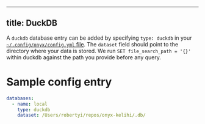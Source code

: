 ***

## title: DuckDB

A `duckdb` database entry can be added by specifying `type: duckdb` in your
[`~/.config/onyx/config.yml` file](/learn-about-onyx/config). The `dataset`
field should point to the directory where your data is stored. We run `SET
file_search_path = '{}'` within duckdb against the path you provide before any
query.

# Sample config entry

```yaml
databases:
  - name: local
    type: duckdb
    dataset: /Users/robertyi/repos/onyx-kelihi/.db/
```
